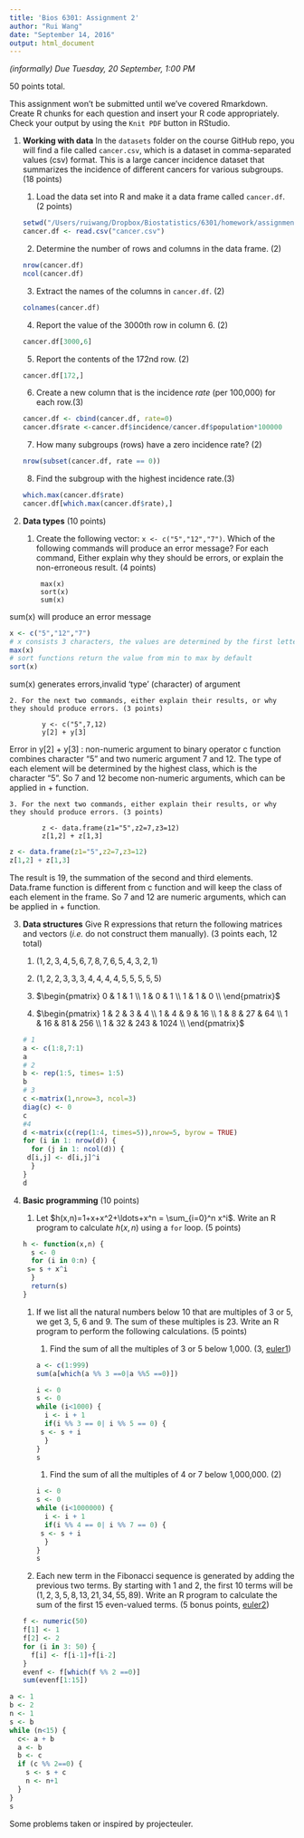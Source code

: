 ```yaml
---
title: 'Bios 6301: Assignment 2'
author: "Rui Wang"
date: "September 14, 2016"
output: html_document
---
```


*(informally) Due Tuesday, 20 September, 1:00 PM*

50 points total.

This assignment won't be submitted until we've covered Rmarkdown.
Create R chunks for each question and insert your R code appropriately.
Check your output by using the `Knit PDF` button in RStudio.

1. **Working with data** In the `datasets` folder on the course GitHub repo, you will find a file called `cancer.csv`, which is a dataset in comma-separated values (csv) format. This is a large cancer incidence dataset that summarizes the incidence of different cancers for various subgroups. (18 points)

    1. Load the data set into R and make it a data frame called `cancer.df`. (2 points)
    ```r
    setwd("/Users/ruiwang/Dropbox/Biostatistics/6301/homework/assignment 2")
    cancer.df <- read.csv("cancer.csv")
    ```
    
    2. Determine the number of rows and columns in the data frame. (2)
    ```r
    nrow(cancer.df)
    ncol(cancer.df)
    ```

    3. Extract the names of the columns in `cancer.df`. (2)
    ```r
    colnames(cancer.df)
    ```

    4. Report the value of the 3000th row in column 6. (2)
    ```r
    cancer.df[3000,6]
    ```

    5. Report the contents of the 172nd row. (2)
    ```r
    cancer.df[172,]
    ```

    6. Create a new column that is the incidence *rate* (per 100,000) for each row.(3)
    ```r
    cancer.df <- cbind(cancer.df, rate=0)
    cancer.df$rate <-cancer.df$incidence/cancer.df$population*100000
    ```

    7. How many subgroups (rows) have a zero incidence rate? (2)
    ```r
    nrow(subset(cancer.df, rate == 0))
    ```

    8. Find the subgroup with the highest incidence rate.(3)
    ```r
    which.max(cancer.df$rate)
    cancer.df[which.max(cancer.df$rate),]
    ```

2. **Data types** (10 points)

    1. Create the following vector: `x <- c("5","12","7")`. Which of the following commands will produce an error message? For each command, Either explain why they should be errors, or explain the non-erroneous result. (4 points)

            max(x)
            sort(x)
            sum(x)
            
sum(x) will produce an error message
```r
x <- c("5","12","7")
# x consists 3 characters, the values are determined by the first letter or number, 7>5>12
max(x)
# sort functions return the value from min to max by default
sort(x)
```
sum(x) generates errors,invalid 'type' (character) of argument


    2. For the next two commands, either explain their results, or why they should produce errors. (3 points)

            y <- c("5",7,12)
            y[2] + y[3]

Error in y[2] + y[3] : non-numeric argument to binary operator
c function combines character "5" and two numeric argument 7 and 12. The type of each element will be determined by the highest class, which is the character "5". So 7 and 12 become non-numeric arguments, which can be applied in + function.

    3. For the next two commands, either explain their results, or why they should produce errors. (3 points)

            z <- data.frame(z1="5",z2=7,z3=12)
            z[1,2] + z[1,3]
```r
z <- data.frame(z1="5",z2=7,z3=12)
z[1,2] + z[1,3]
```
The result is 19, the summation of the second and third elements. Data.frame function is different from c function and will keep the class of each element in the frame. So 7 and 12 are numeric arguments, which can be applied in + function.

3. **Data structures** Give R expressions that return the following matrices and vectors (*i.e.* do not construct them manually). (3 points each, 12 total)

    1. $(1,2,3,4,5,6,7,8,7,6,5,4,3,2,1)$
    
    2. $(1,2,2,3,3,3,4,4,4,4,5,5,5,5,5)$

    3. $\begin{pmatrix}
      0 & 1 & 1  \\
      1 & 0 & 1  \\
      1 & 1 & 0  \\
    \end{pmatrix}$

    4. $\begin{pmatrix}
      1 & 2 & 3 & 4 \\
      1 & 4 & 9 & 16 \\
      1 & 8 & 27 & 64  \\
      1 & 16 & 81 & 256 \\
      1 & 32 & 243 & 1024  \\
    \end{pmatrix}$
```r
# 1
a <- c(1:8,7:1)
a
# 2
b <- rep(1:5, times= 1:5)
b
# 3
c <-matrix(1,nrow=3, ncol=3)
diag(c) <- 0
c
#4
d <-matrix(c(rep(1:4, times=5)),nrow=5, byrow = TRUE)
for (i in 1: nrow(d)) {
  for (j in 1: ncol(d)) {
    d[i,j] <- d[i,j]^i
  }
}
d
```
4. **Basic programming** (10 points)

    1. Let $h(x,n)=1+x+x^2+\ldots+x^n = \sum_{i=0}^n x^i$. Write an R program to calculate $h(x,n)$ using a `for` loop. (5 points)
```r
h <- function(x,n) {
  s <- 0
  for (i in 0:n) {
    s= s + x^i
  }
  return(s)
}
```
    1. If we list all the natural numbers below 10 that are multiples of 3 or 5, we get 3, 5, 6 and 9. The sum of these multiples is 23. Write an R program to perform the following calculations. (5 points)

        1. Find the sum of all the multiples of 3 or 5 below 1,000. (3, [euler1])
```r
a <- c(1:999)
sum(a[which(a %% 3 ==0|a %%5 ==0)])
```
```r
i <- 0
s <- 0
while (i<1000) {
  i <- i + 1
  if(i %% 3 == 0| i %% 5 == 0) {
    s <- s + i
  }
}
s
```

        1. Find the sum of all the multiples of 4 or 7 below 1,000,000. (2)
```r
i <- 0
s <- 0
while (i<1000000) {
  i <- i + 1
  if(i %% 4 == 0| i %% 7 == 0) {
    s <- s + i
  }
}
s
```

    1. Each new term in the Fibonacci sequence is generated by adding the previous two terms. By starting with 1 and 2, the first 10 terms will be $(1, 2, 3, 5, 8, 13, 21, 34, 55, 89)$. Write an R program to calculate the sum of the first 15 even-valued terms. (5 bonus points, [euler2])
```r
f <- numeric(50)
f[1] <- 1
f[2] <- 2
for (i in 3: 50) {
  f[i] <- f[i-1]+f[i-2]
}
evenf <- f[which(f %% 2 ==0)]
sum(evenf[1:15])
```

```r
a <- 1
b <- 2
n <- 1
s <- b
while (n<15) {
  c<- a + b
  a <- b
  b <- c
  if (c %% 2==0) {
    s <- s + c
    n <- n+1
  }
}
s
```
Some problems taken or inspired by projecteuler.

[euler1]:https://projecteuler.net/problem=1
[euler2]: https://projecteuler.net/problem=2
